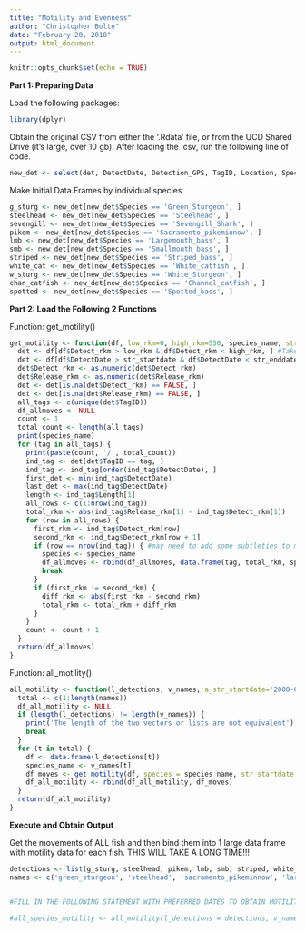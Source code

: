 ```yaml
---
title: "Motility and Evenness"
author: "Christopher Bolte"
date: "February 20, 2018"
output: html_document
---
```


```r
knitr::opts_chunk$set(echo = TRUE)
```


**Part 1: Preparing Data**

Load the following packages:

```r
library(dplyr)
```


Obtain the original CSV from either the '.Rdata' file, or from the UCD Shared Drive (it's large, over 10 gb). After loading the .csv, run the following line of code.


```r
new_det <- select(det, DetectDate, Detection_GPS, TagID, Location, Species, Release_Location, Release_Date, Release_GPS, Release_rkm = Release_RKm, Detect_rkm = Detection_RKm, Length_Type, Tag_Type)

```

Make Initial Data.Frames by individual species

```r
g_sturg <- new_det[new_det$Species == 'Green_Sturgeon', ]
steelhead <- new_det[new_det$Species == 'Steelhead', ]
sevengill <- new_det[new_det$Species == 'Sevengill_Shark', ]
pikem <- new_det[new_det$Species == 'Sacramento_pikeminnow', ]
lmb <- new_det[new_det$Species == 'Largemouth_bass', ]
smb <- new_det[new_det$Species == 'Smallmouth_bass', ]
striped <- new_det[new_det$Species == 'Striped_bass', ]
white_cat <- new_det[new_det$Species == 'White_catfish', ]
w_sturg <- new_det[new_det$Species == 'White_Sturgeon', ]
chan_catfish <- new_det[new_det$Species == 'Channel_catfish', ]
spotted <- new_det[new_det$Species == 'Spotted_bass', ]
```

**Part 2: Load the Following 2 Functions**

Function: get_motility()

```r
get_motility <- function(df, low_rkm=0, high_rkm=550, species_name, str_startdate='2000-01-01 00:00:00', str_enddate='2100-01-01 00:00:00') {
  det <- df[df$Detect_rkm > low_rkm & df$Detect_rkm < high_rkm, ] #Takes detections only within specified rkms
  det <- df[df$DetectDate > str_startdate & df$DetectDate < str_enddate, ] #takes detections only within certain dates
  det$Detect_rkm <- as.numeric(det$Detect_rkm)
  det$Release_rkm <- as.numeric(det$Release_rkm)
  det <- det[is.na(det$Detect_rkm) == FALSE, ]
  det <- det[is.na(det$Release_rkm) == FALSE, ]
  all_tags <- c(unique(det$TagID))
  df_allmoves <- NULL
  count <- 1
  total_count <- length(all_tags)
  print(species_name)
  for (tag in all_tags) {
    print(paste(count, '/', total_count))
    ind_tag <- det[det$TagID == tag, ]
    ind_tag <- ind_tag[order(ind_tag$DetectDate), ]
    first_det <- min(ind_tag$DetectDate)
    last_det <- max(ind_tag$DetectDate)
    length <- ind_tag$Length[1]
    all_rows <- c(1:nrow(ind_tag))
    total_rkm <- abs(ind_tag$Release_rkm[1] - ind_tag$Detect_rkm[1])
    for (row in all_rows) {
      first_rkm <- ind_tag$Detect_rkm[row]
      second_rkm <- ind_tag$Detect_rkm[row + 1]
      if (row == nrow(ind_tag)) { #may need to add some subtleties to make sure that if the last detection is different from the second to last that this gets accounted for.
        species <- species_name
        df_allmoves <- rbind(df_allmoves, data.frame(tag, total_rkm, species, length, first_det, last_det))
        break
      }
      if (first_rkm != second_rkm) {
        diff_rkm <- abs(first_rkm - second_rkm)
        total_rkm <- total_rkm + diff_rkm
      }
    }
    count <- count + 1
  }
  return(df_allmoves)
}
```

Function: all_motility()

```r
all_motility <- function(l_detections, v_names, a_str_startdate='2000-01-01 00:00:00', a_str_enddate='2100-01-01 00:00:00') {
  total <- c(1:length(names))
  df_all_motility <- NULL
  if (length(l_detections) != length(v_names)) {
    print('The length of the two vectors or lists are not equivalent')
    break
  }
  for (t in total) {
    df <- data.frame(l_detections[t])
    species_name <- v_names[t]
    df_moves <- get_motility(df, species = species_name, str_startdate = a_str_startdate, str_enddate = a_str_enddate)
    df_all_motility <- rbind(df_all_motility, df_moves)
  }
  return(df_all_motility)
}
```


**Execute and Obtain Output**

Get the movements of ALL fish and then bind them into 1 large data frame with motility data for each fish. THIS WILL TAKE A LONG TIME!!!

```r
detections <- list(g_sturg, steelhead, pikem, lmb, smb, striped, white_cat, w_sturg, chan_catfish, spotted)
names <- c('green_sturgeon', 'steelhead', 'sacramento_pikeminnow', 'largemouth_bass', 'smallmouth_bass', 'striped_bass', 'white_catfish', 'white_sturgeon', 'channel_catfish', 'spotted_bass')


#FILL IN THE FOLLOWING STATEMENT WITH PREFERRED DATES TO OBTAIN MOTILITY FOR ALL SPECIES

#all_species_motility <- all_motility(l_detections = detections, v_names = names, a_str_startdate = , a_str_enddate = )
```


